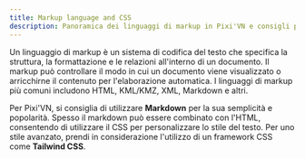 ```yaml
---
title: Markup language and CSS
description: Panoramica dei linguaggi di markup in Pixi'VN e consigli per l'utilizzo dei framework Markdown e CSS.
---
```


Un linguaggio di markup è un sistema di codifica del testo che specifica la struttura, la formattazione e le relazioni all'interno di un documento. Il markup può controllare il modo in cui un documento viene visualizzato o arricchirne il contenuto per l'elaborazione automatica. I linguaggi di markup più comuni includono HTML, KML/KMZ, XML, Markdown e altri.

Per Pixi'VN, si consiglia di utilizzare <DynamicLink href="/start/markup-markdown">**Markdown**</DynamicLink> per la sua semplicità e popolarità. Spesso il markdown può essere combinato con l'HTML, consentendo di utilizzare il CSS per personalizzare lo stile del testo. Per uno stile avanzato, prendi in considerazione l'utilizzo di un framework CSS come <DynamicLink href="/start/markup-tailwindcss">**Tailwind CSS**</DynamicLink>.
